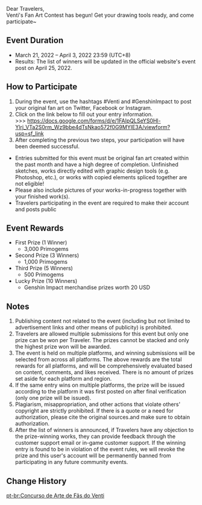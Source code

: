 {{Event
|name              = "Windborne Bard" Venti Fan Art Contest
|image             = Windborne Bard Venti Fan Art Contest.png
|type              = Web
|type2             = Submission
|time_known        = yes
|time_start        = 2022-03-21 12:00:00
|time_start_offset = GMT+8
|time_end          = 2022-04-03 23:59:59
|time_end_offset   = GMT+8
|link              = https://genshin.hoyoverse.com/en/news/detail/20070
}}
Dear Travelers,<br />Venti's Fan Art Contest has begun! Get your drawing tools ready, and come participate~

==Event Duration==
* March 21, 2022 – April 3, 2022 23:59 (UTC+8)
* Results: The list of winners will be updated in the official website's event post on April 25, 2022.

==How to Participate==
# During the event, use the hashtags #Venti and #GenshinImpact to post your original fan art on Twitter, Facebook or Instagram.
# Click on the link below to fill out your entry information.<br />>>> https://docs.google.com/forms/d/e/1FAIpQLSeYS0Hl-Ylrj_VTa2S0rm_Wz9bbe4dTsNkao572f0G9MYIE3A/viewform?usp=sf_link
# After completing the previous two steps, your participation will have been deemed successful.

*Entries submitted for this event must be original fan art created within the past month and have a high degree of completion. Unfinished sketches, works directly edited with graphic design tools (e.g. Photoshop, etc.), or works with copied elements spliced together are not eligible!
*Please also include pictures of your works-in-progress together with your finished work(s).
*Travelers participating in the event are required to make their account and posts public

==Event Rewards==
* First Prize (1 Winner)
** 3,000 Primogems
* Second Prize (3 Winners)
** 1,000 Primogems
* Third Prize (5 Winners)
** 500 Primogems
* Lucky Prize (10 Winners)
** Genshin Impact merchandise prizes worth 20 USD

==Notes==
# Publishing content not related to the event (including but not limited to advertisement links and other means of publicity) is prohibited.
# Travelers are allowed multiple submissions for this event but only one prize can be won per Traveler. The prizes cannot be stacked and only the highest prize won will be awarded.
# The event is held on multiple platforms, and winning submissions will be selected from across all platforms. The above rewards are the total rewards for all platforms, and will be comprehensively evaluated based on content, comments, and likes received. There is no amount of prizes set aside for each platform and region.
# If the same entry wins on multiple platforms, the prize will be issued according to the platform it was first posted on after final verification (only one prize will be issued).
# Plagiarism, misappropriation, and other actions that violate others' copyright are strictly prohibited. If there is a quote or a need for authorization, please cite the original sources.and make sure to obtain authorization.
# After the list of winners is announced, if Travelers have any objection to the prize-winning works, they can provide feedback through the customer support email or in-game customer support. If the winning entry is found to be in violation of the event rules, we will revoke the prize and this user's account will be permanently banned from participating in any future community events.

==Change History==
{{Change History|2.5}}

[[pt-br:Concurso de Arte de Fãs do Venti]]